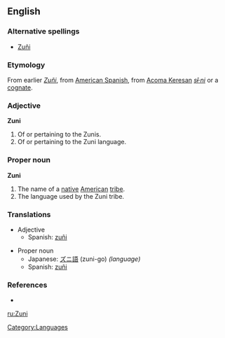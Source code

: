 ==English==
===Alternative spellings===
*[[Zuñi]]

===Etymology===
From earlier ''[[Zuñi]]'', from [[American Spanish]], from [[Acoma Keresan]] ''[[sɨ̂‧ni]]'' or a [[cognate]].

===Adjective===
'''Zuni'''
# Of or pertaining to the Zunis.
# Of or pertaining to the Zuni language.

===Proper noun===
'''Zuni'''
# The name of a [[native]] [[American]] [[tribe]].
# The language used by the Zuni tribe.

===Translations===
* Adjective
** Spanish: [[zuñi]]

* Proper noun
** Japanese: [[ズニ語]] (zuni-go) ''(language)''
** Spanish: [[zuñi]] {{m}}

===References===
{{pedialite|Zuni}}
{{ethnologue|code=zun}}
* {{R:Dictionary.com|Zuni}}

[[Category:Languages]]

[[ru:Zuni]]